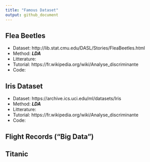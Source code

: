 ```yaml
---
title: "Famous Dataset"
output: github_document
---
```


## Flea Beetles
- Dataset: http://lib.stat.cmu.edu/DASL/Stories/FleaBeetles.html 
- Method: ***LDA***
- Litterature: 
- Tutorial: https://fr.wikipedia.org/wiki/Analyse_discriminante
- Code:

## Iris Dataset
- Dataset: https://archive.ics.uci.edu/ml/datasets/Iris
- Method: ***LDA***
- Litterature: 
- Tutorial: https://fr.wikipedia.org/wiki/Analyse_discriminante
- Code:


## Flight Records ("Big Data")


## Titanic
